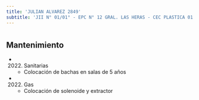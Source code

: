 ```yaml
---
title: 'JULIAN ALVAREZ 2849'
subtitle: 'JII N° 01/01° - EPC N° 12 GRAL. LAS HERAS - CEC PLASTICA 01'
---
```


#


## Mantenimiento

*  (2022) Sanitarias 
    + Colocación de bachas en salas de 5 años

*  (2022) Gas 
    + Colocación de solenoide y extractor




